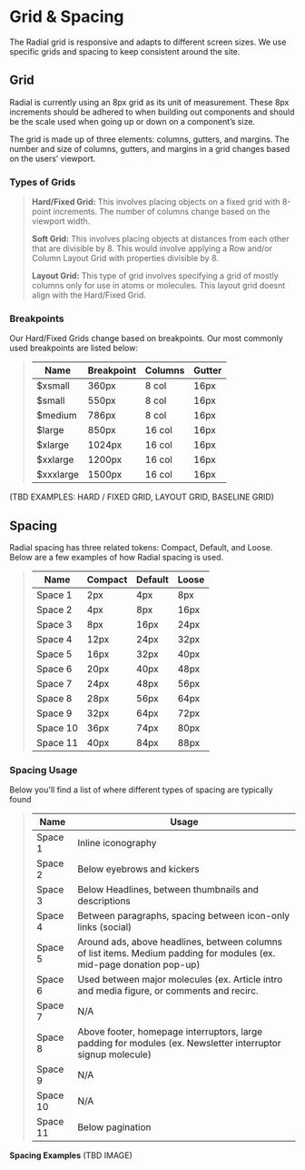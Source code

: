 
<Meta title="Foundations/Grid & Spacing" />

# Grid & Spacing

The Radial grid is responsive and adapts to different screen sizes. We use specific grids and spacing to keep consistent around the site.

## Grid

Radial is currently using an 8px grid as its unit of measurement. These 8px increments should be adhered to when building out components and should be the scale used when going up or down on a component’s size.

The grid is made up of three elements: columns, gutters, and margins. The number and size of columns, gutters, and margins in a grid changes based on the users’ viewport.

  
  

### Types of Grids

> **Hard/Fixed Grid:** This involves placing objects on a fixed grid with 8-point increments. The number of columns change based on the viewport width.
> 
> **Soft Grid:** This involves placing objects at distances from each other that are divisible by 8. This would involve applying a Row and/or Column Layout Grid with properties divisible by 8.
> 
> **Layout Grid:** This type of grid involves specifying a grid of mostly columns only for use in atoms or molecules. This layout grid doesnt align with the Hard/Fixed Grid.

  

### Breakpoints

Our Hard/Fixed Grids change based on breakpoints. Our most commonly used breakpoints are listed below:

> | Name | Breakpoint | Columns | Gutter |
> |--|--|--|--|
> | $xsmall | 360px | 8 col | 16px |
> | $small | 550px | 8 col | 16px |
> | $medium | 786px | 8 col | 16px |
> | $large | 850px | 16 col | 16px |
> | $xlarge | 1024px | 16 col | 16px |
> | $xxlarge | 1200px | 16 col | 16px |
> | $xxxlarge | 1500px | 16 col | 16px |

  

(TBD EXAMPLES: HARD / FIXED GRID, LAYOUT GRID, BASELINE GRID)

## Spacing

Radial spacing has three related tokens: Compact, Default, and Loose. Below are a few examples of how Radial spacing is used.

>   | Name | Compact | Default | Loose |
> |--|--|--|--|
> | Space 1 | 2px | 4px | 8px |
> | Space 2 | 4px | 8px | 16px |
> | Space 3 | 8px | 16px | 24px |
> | Space 4 | 12px | 24px | 32px |
> | Space 5 | 16px | 32px | 40px |
> | Space 6 | 20px | 40px | 48px |
> | Space 7 | 24px | 48px | 56px |
> | Space 8 | 28px | 56px | 64px |
> | Space 9 | 32px | 64px | 72px |
> | Space 10 | 36px | 74px | 80px |
> | Space 11 | 40px | 84px | 88px |

### Spacing Usage
Below you'll find a list of where different types of spacing are typically found
>   | Name | Usage |
>   |--|--|
> | Space 1 | Inline iconography |
> | Space 2 | Below eyebrows and kickers |
> | Space 3 | Below Headlines, between thumbnails and descriptions |
> | Space 4 | Between paragraphs, spacing between icon-only links (social) |
> | Space 5 | Around ads, above headlines, between columns of list items. Medium padding for modules (ex. mid-page donation pop-up) |
> | Space 6 | Used between major molecules (ex. Article intro and media figure, or comments and recirc.  |
> | Space 7 | N/A |
> | Space 8 | Above footer, homepage interruptors, large padding for modules (ex. Newsletter interruptor signup molecule) |
> | Space 9 | N/A |
> | Space 10 | N/A |
> | Space 11 | Below pagination |

**Spacing Examples**
(TBD IMAGE)
